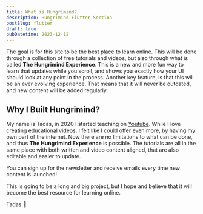 ```yaml
---
title: What is Hungrimind?
description: Hungrimind Flutter Section
postSlug: flutter
draft: true
pubDatetime: 2023-12-12
---
```

The goal is for this site to be the best place to learn online. This will be done through a collection of free tutorials and videos, but also through what is called **The Hungrimind Experience**. This is a new and more fun way to learn that updates while you scroll, and shows you exactly how your UI should look at any point in the process. Another key feature, is that this will be an ever evolving experience. That means that it will never be outdated, and new content will be added regularly. 


## Why I Built Hungrimind?
My name is Tadas, in 2020 I started teaching on [Youtube](https://youtube.com/@tadaspetra). While I love creating educational videos, I felt like I could offer even more, by having my own part of the internet. Now there are no limitations to what can be done, and thus **The Hungrimind Experience** is possible. The tutorials are all in the same place with both written and video content aligned, that are also editable and easier to update.

You can sign up for the newsletter and receive emails every time new content is launched!
<script async data-uid="e2f59a92a5" src="https://tadaspetra.ck.page/e2f59a92a5/index.js"></script>

This is going to be a long and big project, but I hope and believe that it will become the best resource for learning online.

Tadas 💜
